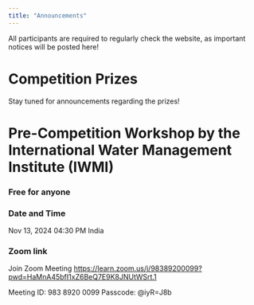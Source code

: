 ```yaml
---
title: "Announcements"
---
```


All participants are required to regularly check the website, as important notices will be posted here!

# Competition Prizes

Stay tuned for announcements regarding the prizes!

# Pre-Competition Workshop by the International Water Management Institute (IWMI)


### Free for anyone

### Date and Time

Nov 13, 2024 04:30 PM India


### Zoom link

Join Zoom Meeting
[https://learn.zoom.us/j/98389200099?pwd=HaMnA45bfI1xZ6BeQ7E9K8JNUtWSrt.1](https://learn.zoom.us/j/98389200099?pwd=HaMnA45bfI1xZ6BeQ7E9K8JNUtWSrt.1)

Meeting ID: 983 8920 0099
Passcode: @iyR=J8b
